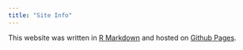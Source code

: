 ```yaml
---
title: "Site Info"
---
```


This website was written in [R Markdown](https://rmarkdown.rstudio.com/) and hosted on [Github Pages](https://pages.github.com/).
